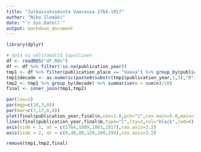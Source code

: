 ```yaml
---
title: "Julkaisutoiminta Vaasassa 1764-1917"
author: "Niko Ilomäki"
date: "`r Sys.Date()`"
output: markdown_document
---
```


```r
library(dplyr)
```

```r
# data ei välttämättä lopullinen
df <- readRDS("df.Rds")
df <- df %>% filter(!is.na(publication_year))
tmp1 <- df %>% filter(publication_place == "Vaasa") %>% group_by(publication_year) %>% tally() %>% arrange(publication_year)
tmp1$decade <- as.numeric(paste0(substr(tmp1$publication_year,1,3),"0"))
tmp2 <- tmp1 %>% group_by(decade) %>% summarise(m = sum(n)/10)
final <- inner_join(tmp1,tmp2)
```

```r
par(las=1)
par(mgp=c(10,3,0))
par(mar=c(7,17,6,4))
plot(final$publication_year,final$n,cex=1.8,pch="|",cex.main=5.0,main="Julkaisutoiminta Vaasassa 1764-1917",cex.lab=5.0,xlab="",ylab="Dokumenttia / vuosi",axes=FALSE,col="black")
lines(final$publication_year,final$m,type="l",lty=3,col="black",lwd=4)
axis(side = 1, at = c(1764,1809,1863,1917),cex.axis=3.2)
axis(side = 2, at = c(0,40,80,120,160,194),cex.axis=3.2)
```

```r
remove(tmp1,tmp2,final)
```
